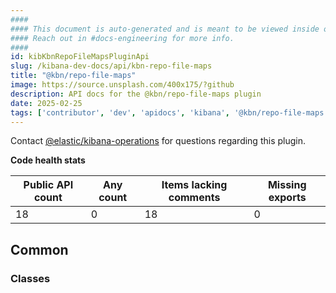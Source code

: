 ```yaml
---
####
#### This document is auto-generated and is meant to be viewed inside our experimental, new docs system.
#### Reach out in #docs-engineering for more info.
####
id: kibKbnRepoFileMapsPluginApi
slug: /kibana-dev-docs/api/kbn-repo-file-maps
title: "@kbn/repo-file-maps"
image: https://source.unsplash.com/400x175/?github
description: API docs for the @kbn/repo-file-maps plugin
date: 2025-02-25
tags: ['contributor', 'dev', 'apidocs', 'kibana', '@kbn/repo-file-maps']
---
```




Contact [@elastic/kibana-operations](https://github.com/orgs/elastic/teams/kibana-operations) for questions regarding this plugin.

**Code health stats**

| Public API count  | Any count | Items lacking comments | Missing exports |
|-------------------|-----------|------------------------|-----------------|
| 18 | 0 | 18 | 0 |

## Common

### Classes
<DocDefinitionList data={kbnRepoFileMapsObj.common.classes}/>

